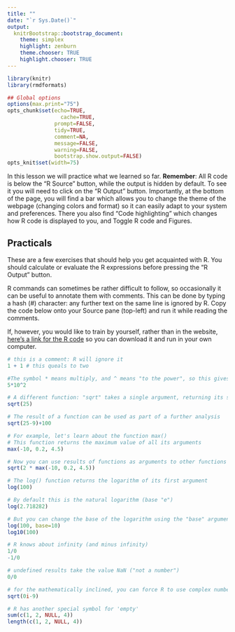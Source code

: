 ```yaml
---
title: ""
date: "`r Sys.Date()`"
output:
  knitrBootstrap::bootstrap_document:
    theme: simplex
    highlight: zenburn
    theme.chooser: TRUE
    highlight.chooser: TRUE
---
```


```r
library(knitr)
library(rmdformats)

## Global options
options(max.print="75")
opts_chunk$set(echo=TRUE,
	             cache=TRUE,
               prompt=FALSE,
               tidy=TRUE,
               comment=NA,
               message=FALSE,
               warning=FALSE,
               bootstrap.show.output=FALSE)
opts_knit$set(width=75)
```

In this lesson we will practice what we learned so far. **Remember**: All R code is below the "R Source" button, while the output is hidden by default. To see it you will need to click on the "R Output" button. Importantly, at the bottom of the page, you will find a bar which allows you to change the theme of the webpage (changing colors and format) so it can easily adapt to your system and preferences. There you also find "Code highlighting" which changes how R code is displayed to you, and Toggle R code and Figures.

## Practicals 

These are a few exercises that should help you get acquainted with R. You should calculate or evaluate the R expressions before pressing the "R Output" button. 

R commands can sometimes be rather difficult to follow, so occasionally it can be useful to annotate them with comments. This can be done by typing a hash (#) character: any further text on the same line is ignored by R. Copy the code below onto your Source pane (top-left) and run it while reading the comments.

If, however, you would like to train by yourself, rather than in the website, [here's a link for the R code](https://github.com/flavioazevedo/flavioazevedo.github.io/blob/master/blog/R-Introduction-Course/R%20code/Practical_1.R) so you can download it and run in your own computer.

```r
# this is a comment: R will ignore it
1 + 1 # this queals to two

#The symbol * means multiply, and ^ means "to the power", so this gives 5 times (10 squared), i.e. 500
5*10^2

# A different function: "sqrt" takes a single argument, returning its square root.
sqrt(25)

# The result of a function can be used as part of a further analysis
sqrt(25-9)+100        

# For example, let's learn about the function max()
# This function returns the maximum value of all its arguments
max(-10, 0.2, 4.5)  

# Now you can use results of functions as arguments to other functions
sqrt(2 * max(-10, 0.2, 4.5))             

# The log() function returns the logarithm of its first argument
log(100)

# By default this is the natural logarithm (base "e")
log(2.718282)         

# But you can change the base of the logarithm using the "base" argument
log(100, base=10)
log10(100)

# R knows about infinity (and minus infinity)
1/0
-1/0

# undefined results take the value NaN ("not a number")
0/0

# for the mathematically inclined, you can force R to use complex numbers
sqrt(0i-9)

# R has another special symbol for 'empty'
sum(c(1, 2, NULL, 4))
length(c(1, 2, NULL, 4))
```



